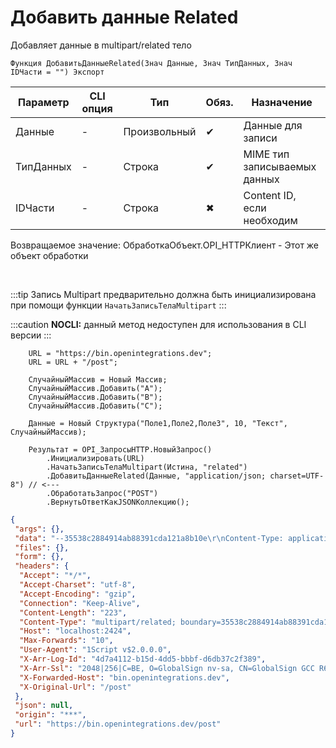 ﻿---
sidebar_position: 8
description: Добавить данные Related  и другие функции для работы с HTTP-клиент в Открытом пакете интеграций - бесплатной open-source библиотеке интеграций для 1С:Предприятие 8, OneScript и CLI
keywords: [1C, 1С, 1С:Предприятие, 1С:Предприятие 8.3, API, Интеграция, Сервисы, Обмен, OneScript, CLI, HTTP-клиент]
---


# Добавить данные Related 
 Добавляет данные в multipart/related тело



`Функция ДобавитьДанныеRelated(Знач Данные, Знач ТипДанных, Знач IDЧасти = "") Экспорт`

  | Параметр | CLI опция | Тип | Обяз. | Назначение |
  |-|-|-|-|-|
  | Данные | - | Произвольный | &#x2714; | Данные для записи |
  | ТипДанных | - | Строка | &#x2714; | MIME тип записываемых данных |
  | IDЧасти | - | Строка | &#x2716; | Content ID, если необходим |

  
  Возвращаемое значение:   ОбработкаОбъект.OPI_HTTPКлиент -  Этот же объект обработки

<br/>

:::tip
Запись Multipart предварительно должна быть инициализирована при помощи функции `НачатьЗаписьТелаMultipart`
:::

:::caution
**NOCLI:** данный метод недоступен для использования в CLI версии
:::
<br/>


```bsl title="Пример использования для 1С:Предприятие/OneScript"
    URL = "https://bin.openintegrations.dev";
    URL = URL + "/post";

    СлучайныйМассив = Новый Массив;
    СлучайныйМассив.Добавить("A");
    СлучайныйМассив.Добавить("B");
    СлучайныйМассив.Добавить("C");

    Данные = Новый Структура("Поле1,Поле2,Поле3", 10, "Текст", СлучайныйМассив);

    Результат = OPI_ЗапросыHTTP.НовыйЗапрос()
        .Инициализировать(URL)
        .НачатьЗаписьТелаMultipart(Истина, "related")
        .ДобавитьДанныеRelated(Данные, "application/json; charset=UTF-8") // <---
        .ОбработатьЗапрос("POST")
        .ВернутьОтветКакJSONКоллекцию();
```
    



```json title="Результат"
{
 "args": {},
 "data": "--35538c2884914ab88391cda121a8b10e\r\nContent-Type: application/json; charset=UTF-8\r\n\r\n{\r\n \"Поле1\": 10,\r\n \"Поле2\": \"Текст\",\r\n \"Поле3\": [\r\n  \"A\",\r\n  \"B\",\r\n  \"C\"\r\n ]\r\n}\r\n\r\n--35538c2884914ab88391cda121a8b10e--\r\n",
 "files": {},
 "form": {},
 "headers": {
  "Accept": "*/*",
  "Accept-Charset": "utf-8",
  "Accept-Encoding": "gzip",
  "Connection": "Keep-Alive",
  "Content-Length": "223",
  "Content-Type": "multipart/related; boundary=35538c2884914ab88391cda121a8b10e",
  "Host": "localhost:2424",
  "Max-Forwards": "10",
  "User-Agent": "1Script v$2.0.0.0",
  "X-Arr-Log-Id": "4d7a4112-b15d-4dd5-bbbf-d6db37c2f389",
  "X-Arr-Ssl": "2048|256|C=BE, O=GlobalSign nv-sa, CN=GlobalSign GCC R6 AlphaSSL CA 2025|CN=*.openintegrations.dev",
  "X-Forwarded-Host": "bin.openintegrations.dev",
  "X-Original-Url": "/post"
 },
 "json": null,
 "origin": "***",
 "url": "https://bin.openintegrations.dev/post"
}
```
